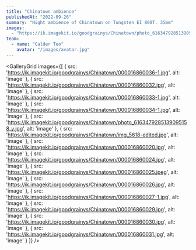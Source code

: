 ```yaml
---
title: "Chinatown ambience"
publishedAt: "2022-09-26"
summary: "Night ambience of Chinatown on Tungsten EI 800T. 35mm"
images:
  - "https://ik.imagekit.io/goodgrainys/Chinatown/photo_6163479285139095158_y.jpg"
team:
  - name: "Calder Teo"
    avatar: "/images/avatar.jpg"
---
```



<GalleryGrid images={[
  { src: 'https://ik.imagekit.io/goodgrainys/Chinatown/000016860036-1.jpg', alt: 'image' },
  { src: 'https://ik.imagekit.io/goodgrainys/Chinatown/000016860032.jpg', alt: 'image' },
  { src: 'https://ik.imagekit.io/goodgrainys/Chinatown/000016860033-1.jpg', alt: 'image' },
  { src: 'https://ik.imagekit.io/goodgrainys/Chinatown/000016860034-1.jpg', alt: 'image' },
  { src: 'https://ik.imagekit.io/goodgrainys/Chinatown/photo_6163479285139095158_y.jpg', alt: 'image' },
  { src: 'https://ik.imagekit.io/goodgrainys/Chinatown/img_5618-edited.jpg', alt: 'image' },
  { src: 'https://ik.imagekit.io/goodgrainys/Chinatown/000016860020.jpg', alt: 'image' },
  { src: 'https://ik.imagekit.io/goodgrainys/Chinatown/000016860024.jpg', alt: 'image' },
  { src: 'https://ik.imagekit.io/goodgrainys/Chinatown/000016860025.jpeg', alt: 'image' },
  { src: 'https://ik.imagekit.io/goodgrainys/Chinatown/000016860026.jpg', alt: 'image' },
  { src: 'https://ik.imagekit.io/goodgrainys/Chinatown/000016860027-1.jpg', alt: 'image' },
  { src: 'https://ik.imagekit.io/goodgrainys/Chinatown/000016860029.jpg', alt: 'image' },
  { src: 'https://ik.imagekit.io/goodgrainys/Chinatown/000016860030.jpg', alt: 'image' },
  { src: 'https://ik.imagekit.io/goodgrainys/Chinatown/000016860031.jpg', alt: 'image' }
]} />





